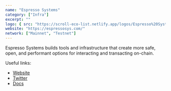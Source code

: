 ```yaml
---
name: "Espresso Systems"
category: ["Infra"]
excerpt: ""
logo: { src: "https://scroll-eco-list.netlify.app/logos/Espresso%20Systems.png", alt: "Espresso Systems Logo" }
website: "https://espressosys.com/"
network: ["Mainnet", "Testnet"]
---
```


Espresso Systems builds tools and infrastructure that create more safe, open, and performant options for interacting and transacting on-chain.

Useful links:
- [Website](https://espressosys.com/)
- [Twitter](https://twitter.com/EspressoSys)
- [Docs](https://docs.espressosys.com/network)